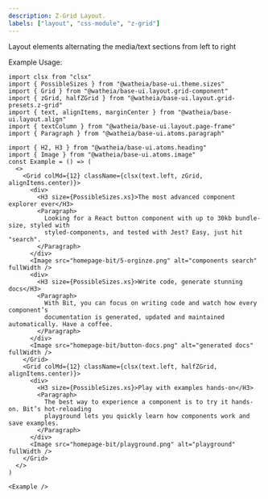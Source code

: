 ```yaml
---
description: Z-Grid Layout.
labels: ["layout", "css-module", "z-grid"]
---
```


Layout elements alternating the media/text sections from left to right

Example Usage:

```tsx live
import clsx from "clsx"
import { PossibleSizes } from "@watheia/base-ui.theme.sizes"
import { Grid } from "@watheia/base-ui.layout.grid-component"
import { zGrid, halfZGrid } from "@watheia/base-ui.layout.grid-presets.z-grid"
import { text, alignItems, marginCenter } from "@watheia/base-ui.layout.align"
import { textColumn } from "@watheia/base-ui.layout.page-frame"
import { Paragraph } from "@watheia/base-ui.atoms.paragraph"

import { H2, H3 } from "@watheia/base-ui.atoms.heading"
import { Image } from "@watheia/base-ui.atoms.image"
const Example = () => (
  <>
    <Grid colMd={12} className={clsx(text.left, zGrid, alignItems.center)}>
      <div>
        <H3 size={PossibleSizes.xs}>The most advanced component explorer ever</H3>
        <Paragraph>
          Looking for a React button component with up to 30kb bundle-size, styled with
          styled-components, and tested with Jest? Easy, just hit "search".
        </Paragraph>
      </div>
      <Image src="homepage-bit/5-orginze.png" alt="components search" fullWidth />
      <div>
        <H3 size={PossibleSizes.xs}>Write code, generate stunning docs</H3>
        <Paragraph>
          With Bit, you can focus on writing code and watch how every component’s
          documentation is generated, updated and maintained automatically. Have a coffee.
        </Paragraph>
      </div>
      <Image src="homepage-bit/button-docs.png" alt="generated docs" fullWidth />
    </Grid>
    <Grid colMd={12} className={clsx(text.left, halfZGrid, alignItems.center)}>
      <div>
        <H3 size={PossibleSizes.xs}>Play with examples hands-on</H3>
        <Paragraph>
          The best way to experience a component is to try it hands-on. Bit’s hot-reloading
          playground lets you quickly learn how components work and save examples.
        </Paragraph>
      </div>
      <Image src="homepage-bit/playground.png" alt="playground" fullWidth />
    </Grid>
  </>
)

<Example />
```
